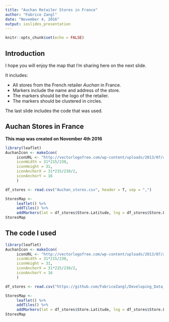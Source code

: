 ```yaml
---
title: "Auchan Retailer Stores in France"
author: "Fabrice Zangl"
date: "November 4, 2016"
output: ioslides_presentation
---
```


```r
knitr::opts_chunk$set(echo = FALSE)
```

## Introduction

I hope you will enjoy the map that I'm sharing here on the next slide.

It includes:

- All stores from the French retailer *Auchan* in France.
- Markers include the name and address of the store.
- The markers should be the logo of the retailer.
- The markers should be clustered in circles.

The last slide includes the code that was used.

## Auchan Stores in France

**This map was created on November 4th 2016**

```r
library(leaflet)
AuchanIcon <- makeIcon(
     iconURL <- "http://vectorlogofree.com/wp-content/uploads/2013/07/auchan-eps-vector-logo.png",
     iconWidth = 31*215/230,
     iconHeight = 31,
     iconAnchorX = 31*215/230/2,
     iconAnchorY = 16
     )

df_stores <- read.csv("Auchan_stores.csv", header = T, sep = ",")

StoresMap <- 
     leaflet() %>%
     addTiles() %>%
     addMarkers(lat = df_stores$Store.Latitude, lng = df_stores$Store.Longitude, popup = df_stores$full.address, icon = AuchanIcon, clusterOptions = markerClusterOptions())
StoresMap
```

## The code I used


```r
library(leaflet)
AuchanIcon <- makeIcon(
     iconURL <- "http://vectorlogofree.com/wp-content/uploads/2013/07/auchan-eps-vector-logo.png",
     iconWidth = 31*215/230,
     iconHeight = 31,
     iconAnchorX = 31*215/230/2,
     iconAnchorY = 16
     )

df_stores <- read.csv("https://github.com/FabriceZangl/Developing_Data_Products/blob/master/DDP_Assignment1/Auchan_stores.csv", header = T, sep = ",")

StoresMap <- 
     leaflet() %>%
     addTiles() %>%
     addMarkers(lat = df_stores$Store.Latitude, lng = df_stores$Store.Longitude, popup = df_stores$full.address, icon = AuchanIcon, clusterOptions = markerClusterOptions())
StoresMap
```
